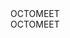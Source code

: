 
<div className="main-bg">
<div className="flex-item">
<div className = "mb-2 text-center font-bold text-transparent sm:text-6xl text-[25px] bg-clip-text bg-[radial-gradient(ellipse_at_right,_var(--tw-gradient-stops))] from-sky-300/50 to-indigo-900/45">OCTOMEET</div>
<div className = "mb-2 text-center  text-transparent sm:text-2xl text-[25px] bg-clip-text bg-[radial-gradient(ellipse_at_right,_var(--tw-gradient-stops))] from-sky-300/50 to-indigo-900/45">OCTOMEET</div>
<div className="box">
<div>





<Connect name="Subham Maity"
githubProfileLink="https://github.com/Subham-Maity"
githubRepositoryLink="https://github.com/microsoft/vscode"
/>















</div>
</div>
</div>
</div>


